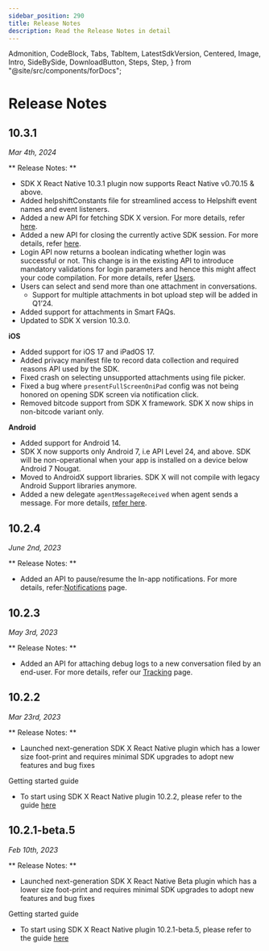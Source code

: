 ```yaml
---
sidebar_position: 290
title: Release Notes
description: Read the Release Notes in detail
---
```


  Admonition,
  CodeBlock,
  Tabs,
  TabItem,
  LatestSdkVersion,
  Centered,
  Image,
  Intro,
  SideBySide,
  DownloadButton,
  Steps,
  Step,
} from "@site/src/components/forDocs";

# Release Notes

## 10.3.1

_Mar 4th, 2024_

** Release Notes: **

- SDK X React Native 10.3.1 plugin now supports React Native v0.70.15 & above.
- Added helpshiftConstants file for streamlined access to Helpshift event names and event listeners.
- Added a new API for fetching SDK X version. For more details, refer [here](/sdkx-react-native/support-tools/#get-sdk-version).
- Added a new API for closing the currently active SDK session. For more details, refer [here](/sdkx-react-native/support-tools/#close-sdk-session).
- Login API now returns a boolean indicating whether login was successful or not. This change is in the existing API to introduce mandatory validations for login parameters and hence this might affect your code compilation. For more details, refer [Users](/sdkx-react-native/users/#logging-in-users).
- Users can select and send more than one attachment in conversations.
  - Support for multiple attachments in bot upload step will be added in Q1’24.
- Added support for attachments in Smart FAQs.
- Updated to SDK X version 10.3.0.

**iOS**

- Added support for iOS 17 and iPadOS 17.
- Added privacy manifest file to record data collection and required reasons API used by the SDK.
- Fixed crash on selecting unsupported attachments using file picker.
- Fixed a bug where `presentFullScreenOniPad` config was not being honored on opening SDK screen via notification click.
- Removed bitcode support from SDK X framework. SDK X now ships in non-bitcode variant only.

**Android**

- Added support for Android 14.
- SDK X now supports only Android 7, i.e API Level 24, and above. SDK will be non-operational when your app is installed on a device below Android 7 Nougat.
- Moved to AndroidX support libraries. SDK X will not compile with legacy Android Support libraries anymore.
- Added a new delegate `agentMessageReceived` when agent sends a message. For more details, [refer here](/sdkx-react-native/delegates/#agent-message-received).

## 10.2.4

_June 2nd, 2023_

** Release Notes: **

- Added an API to pause/resume the In-app notifications. For more details, refer:[Notifications](/sdkx-react-native/notifications-ios/#pause-in-app) page.

## 10.2.3

_May 3rd, 2023_

** Release Notes: **

- Added an API for attaching debug logs to a new conversation filed by an end-user. For more details, refer our [Tracking](/sdkx-react-native/tracking/#debug-logs) page.

## 10.2.2

_Mar 23rd, 2023_

** Release Notes: **

- Launched next-generation SDK X React Native plugin which has a lower size foot-print and requires minimal SDK upgrades to adopt new features and bug fixes

Getting started guide

- To start using SDK X React Native plugin 10.2.2, please refer to the guide [here](/sdkx-react-native/getting-started)

## 10.2.1-beta.5

_Feb 10th, 2023_

** Release Notes: **

- Launched next-generation SDK X React Native Beta plugin which has a lower size foot-print and requires minimal SDK upgrades to adopt new features and bug fixes

Getting started guide

- To start using SDK X React Native plugin 10.2.1-beta.5, please refer to the guide [here](/sdkx-react-native/getting-started)
